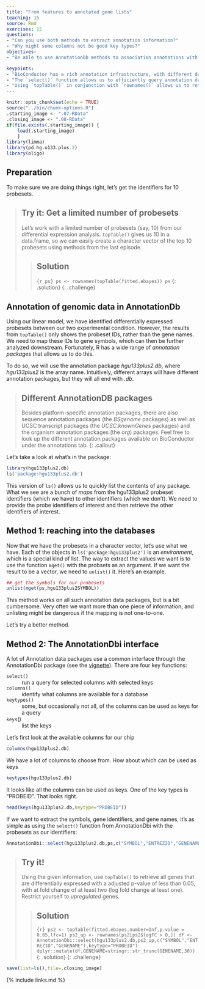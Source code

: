 ```yaml
---
title: "From features to annotated gene lists"
teaching: 15
source: Rmd
exercises: 15
questions: 
- "Can you use both methods to extract annotation information?"
- "Why might some columns not be good key types?"
objectives:
- "Be able to use AnnotationDb methods to association annotations with platform data." 

keypoints: 
- "BioConductor has a rich annotation infrastructure, with different data type being stored in different annotation packages."
- "The `select()` function allows us to efficiently query annotation databases."
- "Using `topTable()` in conjunction with `rownames()` allows us to retrieve all the probes which are differentially expressed between our experimental conditions." 
---
```


```r
knitr::opts_chunk$set(echo = TRUE)
source("../bin/chunk-options.R")
.starting_image <- ".07-RData"
.closing_image <- ".08-RData"
if(file.exists(.starting_image)) {
    load(.starting_image)
    }
library(limma)
library(pd.hg.u133.plus.2)
library(oligo)
```

## Preparation

To make sure we are doing things right, let's get the identifiers for 10 probesets.

> ## Try it: Get a limited number of probesets
>
> Let's work with a limited number of probesets (say, 10) from our differential expression analysis.
> `topTable()` gives us 10 in a data.frame, so we can easily create a character vector of the top 10
> probesets using methods from the last episode.
>
> > ## Solution
> >
> > ```{r ps}
> > ps <- rownames(topTable(fitted.ebayes))
> > ps
> > ```
> {: .solution}
{: .challenge} 

## Annotation of genomic data in AnnotationDb

Using our linear model, we have identified differentially expressed probesets between
our two experimental condition. However, the results from `topTable()` only shows the
probeset IDs, rather than the gene names. We need to map these
IDs to gene symbols, which can then be further analyzed downstream. Fortunately, R has a
wide range of *annotation packages* that allows us to do this.

To do so, we will use the annotation package *hgu133plus2.db*, where *hgu133plus2* is the
array name. Intuitively, different arrays will have different annotation packages, but
they will all end with *.db*.

> ## Different AnnotationDB packages
>
> Besides platform-specific annotation packages, there are
> also sequence annotation packages (the *BSgenome* packages) as well as UCSC transcript
> packages (the *UCSC.knownGenes* packages) and the organism annotation packages (the *org*)
> packages. Feel free to look up the different annotation packages available on BioConductor
> under the annotations tab.
{: .callout}

Let's take a look at what's in the package:

```r
library(hgu133plus2.db)
ls('package:hgu133plus2.db')
```

This version of `ls()` allows us to quickly list the contents of any package. What we see are a
bunch of *maps* from the hgu133plus2 probeset identifiers (which we have) to other identifiers
(which we don't). We need to provide the probe identifiers of interest and then retrieve the other
identifiers of interest.

## Method 1: reaching into the databases

Now that we have the probesets in a character vector, let's use what we have. Each of the objects in `ls('package:hgu133plus2')` is an *environment*, which is a special kind of list. The way to extract the values we want is to use the function `mget()` with the probsets as an argument. If we want the result to be a vector, we need to `unlist()` it.  Here's an example.

```r
## get the symbols for our probesets
unlist(mget(ps,hgu133plus2SYMBOL))
```

This method works on all such annotation data packages, but is a bit cumbersome. Very often we want more than one piece of information, and unlisting might be dangerous if the mapping is not one-to-one.

Let's try a better method.

## Method 2: The AnnotationDbi interface

A lot of Annotation data packages use a common interface through the AnnotationDbi package (see the [vignette][AnnotationDbi]).  There are four key functions:

`select()`
: run a query for selected columns with selected keys

`columns()` 
: identify what columns are available for a database

`keytypes()`
: some, but occasionally not all, of the columns can be used as keys for a query

`keys`()
: list the keys


Let's first look at the available columns for our chip

```r
columns(hgu133plus2.db)
```
We have a lot of columns to choose from. How about which can be used as keys

```r
keytypes(hgu133plus2.db)
```
It looks like all the columns can be used as keys. One of the key types is "PROBEID".  That looks right.

```r
head(keys(hgu133plus2.db,keytype="PROBEID"))
```
If we want to extract the symbols, gene identifiers, and gene names, it's as simple as using the
`select()` function from AnnotationDbi with the probesets as our identifiers:

```r
AnnotationDbi::select(hgu133plus2.db,ps,c("SYMBOL","ENTREZID","GENENAME"),keytype="PROBEID")
```
>## Try it!
> 
> Using the given information, use `topTable()` to retrieve all genes that are
> differentially expressed with a adjusted p-value of less than 0.05, with at fold change of at least two (log fold change at least one). 
> Restrict yourself to *upregulated* genes.
> 
> > ## Solution
> >
> > ```{r}
> > ps2 <- topTable(fitted.ebayes,number=Inf,p.value = 0.05,lfc=1)
> > ps2_up <- rownames(ps2[ps2$logFC > 0,])
> > df <- AnnotationDbi::select(hgu133plus2.db,ps2_up,c("SYMBOL","ENTREZID","GENENAME"),keytype="PROBEID")
> > dplyr::mutate(df,GENENAME=stringr::str_trunc(GENENAME,30))
> > ```
> {: .solution}
{: .challenge}

```r
save(list=ls(),file=.closing_image)
```


{% include links.md %}

[AnnotationDbi]: https://bioconductor.org/packages/release/bioc/vignettes/AnnotationDbi/inst/doc/IntroToAnnotationPackages.pdf
